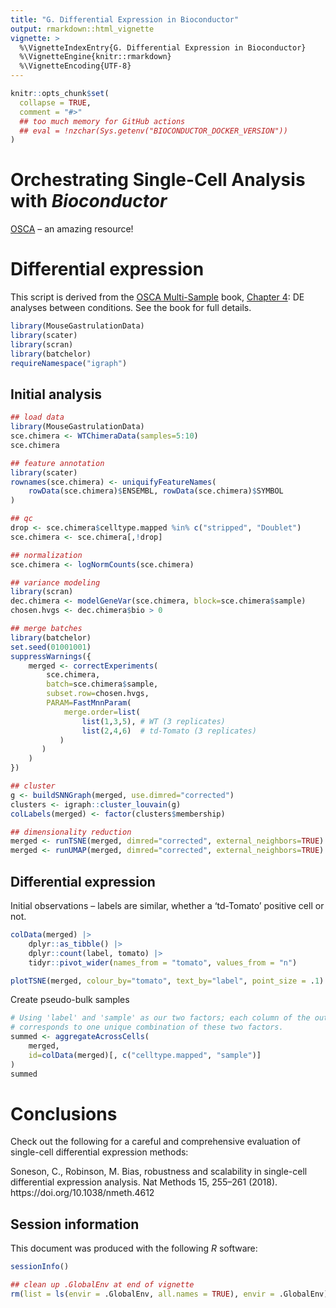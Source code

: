 ```yaml
---
title: "G. Differential Expression in Bioconductor"
output: rmarkdown::html_vignette
vignette: >
  %\VignetteIndexEntry{G. Differential Expression in Bioconductor}
  %\VignetteEngine{knitr::rmarkdown}
  %\VignetteEncoding{UTF-8}
---
```


```r
knitr::opts_chunk$set(
  collapse = TRUE,
  comment = "#>"
  ## too much memory for GitHub actions
  ## eval = !nzchar(Sys.getenv("BIOCONDUCTOR_DOCKER_VERSION"))
)
```

# Orchestrating Single-Cell Analysis with _Bioconductor_

[OSCA][] -- an amazing resource!

[OSCA]: https://bioconductor.org/books/OSCA

# Differential expression

This script is derived from the [OSCA Multi-Sample][OSCA-M] book,
[Chapter 4][OSCA-M-4]: DE analyses between conditions. See the book
for full details.

```r
library(MouseGastrulationData)
library(scater)
library(scran)
library(batchelor)
requireNamespace("igraph")
```

## Initial analysis

```r
## load data
library(MouseGastrulationData)
sce.chimera <- WTChimeraData(samples=5:10)
sce.chimera

## feature annotation
library(scater)
rownames(sce.chimera) <- uniquifyFeatureNames(
    rowData(sce.chimera)$ENSEMBL, rowData(sce.chimera)$SYMBOL
)

## qc
drop <- sce.chimera$celltype.mapped %in% c("stripped", "Doublet")
sce.chimera <- sce.chimera[,!drop]

## normalization
sce.chimera <- logNormCounts(sce.chimera)

## variance modeling
library(scran)
dec.chimera <- modelGeneVar(sce.chimera, block=sce.chimera$sample)
chosen.hvgs <- dec.chimera$bio > 0

## merge batches
library(batchelor)
set.seed(01001001)
suppressWarnings({
    merged <- correctExperiments(
        sce.chimera,
        batch=sce.chimera$sample,
        subset.row=chosen.hvgs,
        PARAM=FastMnnParam(
            merge.order=list(
                list(1,3,5), # WT (3 replicates)
                list(2,4,6)  # td-Tomato (3 replicates)
           )
       )
    )
})

## cluster
g <- buildSNNGraph(merged, use.dimred="corrected")
clusters <- igraph::cluster_louvain(g)
colLabels(merged) <- factor(clusters$membership)

## dimensionality reduction
merged <- runTSNE(merged, dimred="corrected", external_neighbors=TRUE)
merged <- runUMAP(merged, dimred="corrected", external_neighbors=TRUE)
```


## Differential expression

Initial observations -- labels are similar, whether a 'td-Tomato'
positive cell or not.

```r
colData(merged) |>
    dplyr::as_tibble() |>
    dplyr::count(label, tomato) |>
    tidyr::pivot_wider(names_from = "tomato", values_from = "n")

plotTSNE(merged, colour_by="tomato", text_by="label", point_size = .1)
```

Create pseudo-bulk samples

```r
# Using 'label' and 'sample' as our two factors; each column of the output
# corresponds to one unique combination of these two factors.
summed <- aggregateAcrossCells(
    merged, 
    id=colData(merged)[, c("celltype.mapped", "sample")]
)
summed
```

[OSCA-M]: https://bioconductor.org/books/OSCA.multisample/
[OSCA-M-4]: https://bioconductor.org/books/release/OSCA.multisample/multi-sample-comparisons.html

# Conclusions

Check out the following for a careful and comprehensive evaluation of
single-cell differential expression methods:

Soneson, C., Robinson, M. Bias, robustness and scalability in
single-cell differential expression analysis. Nat Methods 15, 255–261
(2018). https://doi.org/10.1038/nmeth.4612

## Session information

This document was produced with the following *R* software:

```r
sessionInfo()
```

```r
## clean up .GlobalEnv at end of vignette
rm(list = ls(envir = .GlobalEnv, all.names = TRUE), envir = .GlobalEnv)
```
